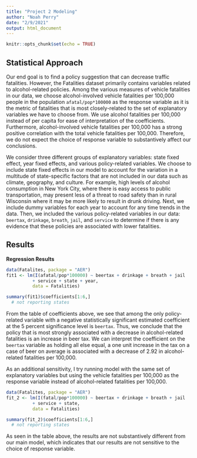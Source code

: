 ---
title: "Project 2 Modeling"
author: "Noah Perry"
date: "2/9/2021"
output: html_document
---

```{r setup, include=FALSE}
knitr::opts_chunk$set(echo = TRUE)
```

## Statistical Approach

Our end goal is to find a policy suggestion that can decrease traffic fatalities. However, the Fatalities dataset primarily contains variables related to alcohol-related policies. Among the various measures of vehicle fatalities in our data, we choose alcohol-involved vehicle fatalities per 100,000 people in the population `afatal/pop*100000` as the response variable as it is the metric of fatalities that is most closely-related to the set of explanatory variables we have to choose from. We use alcohol fatalities per 100,000 instead of per capita for ease of interpretation of the coefficients. Furthermore, alcohol-involved vehicle fatalities per 100,000 has a strong positive correlation with the total vehicle fatalities per 100,000. Therefore, we do not expect the choice of response variable to substantively affect our conclusions.

We consider three different groups of explanatory variables: state fixed effect, year fixed effects, and various policy-related variables. We choose to include state fixed effects in our model to account for the variation in a multitude of state-specific factors that are not included in our data such as climate, geography, and culture. For example, high levels of alcohol consumption in New York City, where there is easy access to public transportation, may present less of a threat to road safety than in rural Wisconsin where it may be more likely to result in drunk driving. Next, we include dummy variables for each year to account for any time trends in the data. Then, we included the various policy-related variables in our data: `beertax`, `drinkage`, `breath`, `jail`, and `service` to determine if there is any evidence that these policies are associated with lower fatalities.


## Results

**Regression Results**
```{r, include = FALSE}
data(Fatalites, package = "AER")
fit1 <- lm(I(afatal/pop*100000) ~ beertax + drinkage + breath + jail 
          + service + state + year, 
          data = Fatalities)

summary(fit1)$coefficients[1:6,]
  # not reporting states
```

From the table of coefficients above, we see that among the only policy-related variable with a negative statistically significant estimated coefficient at the 5 percent significance level is `beertax`. Thus, we conclude that the policy that is most strongly associated with a decrease in alcohol-related fatalities is an increase in beer tax. We can interpret the coefficient on the `beertax` variable as holding all else equal, a one unit increase in the tax on a case of beer on average is associated with a decrease of 2.92 in alcohol-related fatalities per 100,000. 

As an additional sensitivity, I try running model with the same set of explanatory variables but using the vehicle fatalities per 100,000 as the response variable instead of alcohol-related fatalities per 100,000.

```{r, include = FALSE}
data(Fatalites, package = "AER")
fit_2 <- lm(I(fatal/pop*100000) ~ beertax + drinkage + breath + jail 
          + service + state, 
          data = Fatalities)

summary(fit_2)$coefficients[1:6,]
  # not reporting states
```

As seen in the table above, the results are not substantively different from our main model, which indicates that our results are not sensitive to the choice of response variable.
